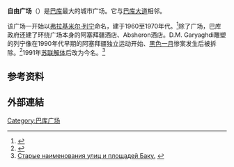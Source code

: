 
'''自由广场'''（{{lang-az|Azadlıq meydanı}}）是[[巴库|巴库]]最大的城市广场。它与[[巴库大道|巴库大道]]相邻。

该广场一开始以[[弗拉基米尔·列宁|弗拉基米尔·列宁]]命名，建于1960至1970年代。<ref>
{{cite web
 |url         = http://azarc.azeriblog.com/2008/05/05/memarliq_ve_inshaatjpg
 |title       = MEMARLIQ-DÖQÜZİNCİ BÖLÜM (Architecture-7th chapter)
 |accessdate  = August 18, 2010
 |deadurl     = yes
 |archiveurl  = https://web.archive.org/web/20081011044513/http://azarc.azeriblog.com/2008/05/05/memarliq_ve_inshaatjpg
 |archivedate = 2008年10月11日
}}</ref>除了广场，巴库政府还建了环绕广场本身的阿塞拜疆酒店、Absheron酒店。D.M. Garyaghdi雕塑的列宁像在1990年代早期的阿塞拜疆独立运动开始、[[黑色一月|黑色一月]]惨案发生后被拆除。<ref>
{{cite web
| url=http://bse.sci-lib.com/particle024116.html 
|title= Илюстрация "Руднев Л. В., Мунц В. О. Дом правительства (Баку)" в Большой Советской Энциклопедии 
|accessdate= August 18, 2010 }}</ref>1991年[[苏联解体|苏联解体]]后改为今名。<ref>[http://www.window2baku.com/Streets.htm Старые наименования улиц и площадей Баку.] {{ru icon}}</ref> 

==参考资料==
{{reflist}}

== 外部連結 ==
{{Commonscat|Freedom Square, Baku}}

[[Category:巴库广场|Category:巴库广场]]